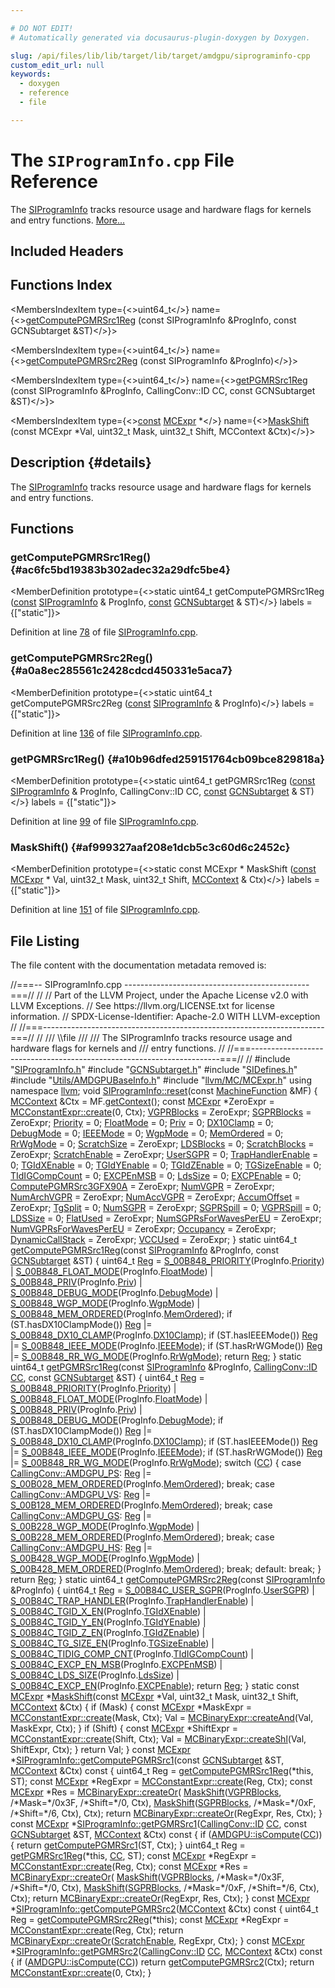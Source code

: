 ```yaml
---

# DO NOT EDIT!
# Automatically generated via docusaurus-plugin-doxygen by Doxygen.

slug: /api/files/lib/lib/target/lib/target/amdgpu/siprograminfo-cpp
custom_edit_url: null
keywords:
  - doxygen
  - reference
  - file

---
```





# The `SIProgramInfo.cpp` File Reference

<DoxygenPage pluginConfig={pluginConfig}>

The <a href="/docs/api/structs/llvm/siprograminfo">SIProgramInfo</a> tracks resource usage and hardware flags for kernels and entry functions. <a href="#details">More...</a>

## Included Headers

<IncludesList>
<IncludesListItem
  filePath="SIProgramInfo.h"
  permalink="/docs/api/files/lib/lib/target/lib/target/amdgpu/siprograminfo-h"
  isLocal="true" />
<IncludesListItem
  filePath="GCNSubtarget.h"
  permalink="/docs/api/files/lib/lib/target/lib/target/amdgpu/gcnsubtarget-h"
  isLocal="true" />
<IncludesListItem
  filePath="SIDefines.h"
  permalink="/docs/api/files/lib/lib/target/lib/target/amdgpu/sidefines-h"
  isLocal="true" />
<IncludesListItem
  filePath="Utils/AMDGPUBaseInfo.h"
  permalink="/docs/api/files/lib/lib/target/lib/target/amdgpu/lib/target/amdgpu/utils/amdgpubaseinfo-h"
  isLocal="true" />
<IncludesListItem
  filePath="llvm/MC/MCExpr.h"
  permalink="/docs/api/files/include/include/llvm/include/llvm/mc/mcexpr-h"
  isLocal="true" />
</IncludesList>

## Functions Index

<MembersIndex>

<MembersIndexItem
  type={<>uint64&#95;t</>}
  name={<><a href="#ac6fc5bd19383b302adec32a29dfc5be4">getComputePGMRSrc1Reg</a> (const SIProgramInfo &amp;ProgInfo, const GCNSubtarget &amp;ST)</>}>
</MembersIndexItem>

<MembersIndexItem
  type={<>uint64&#95;t</>}
  name={<><a href="#a0a8ec285561c2428cdcd450331e5aca7">getComputePGMRSrc2Reg</a> (const SIProgramInfo &amp;ProgInfo)</>}>
</MembersIndexItem>

<MembersIndexItem
  type={<>uint64&#95;t</>}
  name={<><a href="#a10b96dfed259151764cb09bce829818a">getPGMRSrc1Reg</a> (const SIProgramInfo &amp;ProgInfo, CallingConv::ID CC, const GCNSubtarget &amp;ST)</>}>
</MembersIndexItem>

<MembersIndexItem
  type={<><a href="/docs/api/files/lib/lib/target/lib/target/aarch64/aarch64promoteconstant-cpp/#a90f8350fecae261c25be85d38b451bff">const</a> <a href="/docs/api/classes/llvm/mcexpr">MCExpr</a> &#42;</>}
  name={<><a href="#af999327aaf208e1dcb5c3c60d6c2452c">MaskShift</a> (const MCExpr &#42;Val, uint32&#95;t Mask, uint32&#95;t Shift, MCContext &amp;Ctx)</>}>
</MembersIndexItem>

</MembersIndex>

## Description {#details}

The <a href="/docs/api/structs/llvm/siprograminfo">SIProgramInfo</a> tracks resource usage and hardware flags for kernels and entry functions.

<SectionDefinition>

## Functions

### getComputePGMRSrc1Reg() {#ac6fc5bd19383b302adec32a29dfc5be4}

<MemberDefinition
  prototype={<>static uint64&#95;t getComputePGMRSrc1Reg (<a href="/docs/api/files/lib/lib/target/lib/target/aarch64/aarch64promoteconstant-cpp/#a90f8350fecae261c25be85d38b451bff">const</a> <a href="/docs/api/structs/llvm/siprograminfo">SIProgramInfo</a> &amp; ProgInfo, <a href="/docs/api/files/lib/lib/target/lib/target/aarch64/aarch64promoteconstant-cpp/#a90f8350fecae261c25be85d38b451bff">const</a> <a href="/docs/api/classes/llvm/gcnsubtarget">GCNSubtarget</a> &amp; ST)</>}
  labels = {["static"]}>

Definition at line <a href="#l00078">78</a> of file <a href="/docs/api/files/lib/lib/target/lib/target/amdgpu/siprograminfo-cpp">SIProgramInfo.cpp</a>.
</MemberDefinition>

### getComputePGMRSrc2Reg() {#a0a8ec285561c2428cdcd450331e5aca7}

<MemberDefinition
  prototype={<>static uint64&#95;t getComputePGMRSrc2Reg (<a href="/docs/api/files/lib/lib/target/lib/target/aarch64/aarch64promoteconstant-cpp/#a90f8350fecae261c25be85d38b451bff">const</a> <a href="/docs/api/structs/llvm/siprograminfo">SIProgramInfo</a> &amp; ProgInfo)</>}
  labels = {["static"]}>

Definition at line <a href="#l00136">136</a> of file <a href="/docs/api/files/lib/lib/target/lib/target/amdgpu/siprograminfo-cpp">SIProgramInfo.cpp</a>.
</MemberDefinition>

### getPGMRSrc1Reg() {#a10b96dfed259151764cb09bce829818a}

<MemberDefinition
  prototype={<>static uint64&#95;t getPGMRSrc1Reg (<a href="/docs/api/files/lib/lib/target/lib/target/aarch64/aarch64promoteconstant-cpp/#a90f8350fecae261c25be85d38b451bff">const</a> <a href="/docs/api/structs/llvm/siprograminfo">SIProgramInfo</a> &amp; ProgInfo, CallingConv::ID CC, <a href="/docs/api/files/lib/lib/target/lib/target/aarch64/aarch64promoteconstant-cpp/#a90f8350fecae261c25be85d38b451bff">const</a> <a href="/docs/api/classes/llvm/gcnsubtarget">GCNSubtarget</a> &amp; ST)</>}
  labels = {["static"]}>

Definition at line <a href="#l00099">99</a> of file <a href="/docs/api/files/lib/lib/target/lib/target/amdgpu/siprograminfo-cpp">SIProgramInfo.cpp</a>.
</MemberDefinition>

### MaskShift() {#af999327aaf208e1dcb5c3c60d6c2452c}

<MemberDefinition
  prototype={<>static const MCExpr &#42; MaskShift (<a href="/docs/api/files/lib/lib/target/lib/target/aarch64/aarch64promoteconstant-cpp/#a90f8350fecae261c25be85d38b451bff">const</a> <a href="/docs/api/classes/llvm/mcexpr">MCExpr</a> &#42; Val, uint32&#95;t Mask, uint32&#95;t Shift, <a href="/docs/api/classes/llvm/mccontext">MCContext</a> &amp; Ctx)</>}
  labels = {["static"]}>

Definition at line <a href="#l00151">151</a> of file <a href="/docs/api/files/lib/lib/target/lib/target/amdgpu/siprograminfo-cpp">SIProgramInfo.cpp</a>.
</MemberDefinition>

</SectionDefinition>

## File Listing

The file content with the documentation metadata removed is:

<ProgramListing>

<Link id="l00001" /><CodeLine lineNumber="1"><span class="doxyHighlightComment">//===-- SIProgramInfo.cpp ----------------------------------------------===//</span></CodeLine>
<Link id="l00002" /><CodeLine lineNumber="2"><span class="doxyHighlightComment">//</span></CodeLine>
<Link id="l00003" /><CodeLine lineNumber="3"><span class="doxyHighlightComment">// Part of the LLVM Project, under the Apache License v2.0 with LLVM Exceptions.</span></CodeLine>
<Link id="l00004" /><CodeLine lineNumber="4"><span class="doxyHighlightComment">// See https://llvm.org/LICENSE.txt for license information.</span></CodeLine>
<Link id="l00005" /><CodeLine lineNumber="5"><span class="doxyHighlightComment">// SPDX-License-Identifier: Apache-2.0 WITH LLVM-exception</span></CodeLine>
<Link id="l00006" /><CodeLine lineNumber="6"><span class="doxyHighlightComment">//</span></CodeLine>
<Link id="l00007" /><CodeLine lineNumber="7"><span class="doxyHighlightComment">//===----------------------------------------------------------------------===//</span></CodeLine>
<Link id="l00008" /><CodeLine lineNumber="8"><span class="doxyHighlightComment">//</span></CodeLine>
<Link id="l00009" /><CodeLine lineNumber="9"><span class="doxyHighlightComment">/// \\file</span></CodeLine>
<Link id="l00010" /><CodeLine lineNumber="10"><span class="doxyHighlightComment">///</span></CodeLine>
<Link id="l00011" /><CodeLine lineNumber="11"><span class="doxyHighlightComment">/// The SIProgramInfo tracks resource usage and hardware flags for kernels and</span></CodeLine>
<Link id="l00012" /><CodeLine lineNumber="12"><span class="doxyHighlightComment">/// entry functions.</span></CodeLine>
<Link id="l00013" /><CodeLine lineNumber="13"><span class="doxyHighlightComment">//</span></CodeLine>
<Link id="l00014" /><CodeLine lineNumber="14"><span class="doxyHighlightComment">//===----------------------------------------------------------------------===//</span></CodeLine>
<Link id="l00015" /><CodeLine lineNumber="15"><span class="doxyHighlightComment">//</span></CodeLine>
<Link id="l00016" /><CodeLine lineNumber="16"></CodeLine>
<Link id="l00017" /><CodeLine lineNumber="17"><span class="doxyHighlightPreprocessor">#include &quot;<a href="/docs/api/files/lib/lib/target/lib/target/amdgpu/siprograminfo-h">SIProgramInfo.h</a>&quot;</span></CodeLine>
<Link id="l00018" /><CodeLine lineNumber="18"><span class="doxyHighlightPreprocessor">#include &quot;<a href="/docs/api/files/lib/lib/target/lib/target/amdgpu/gcnsubtarget-h">GCNSubtarget.h</a>&quot;</span></CodeLine>
<Link id="l00019" /><CodeLine lineNumber="19"><span class="doxyHighlightPreprocessor">#include &quot;<a href="/docs/api/files/lib/lib/target/lib/target/amdgpu/sidefines-h">SIDefines.h</a>&quot;</span></CodeLine>
<Link id="l00020" /><CodeLine lineNumber="20"><span class="doxyHighlightPreprocessor">#include &quot;<a href="/docs/api/files/lib/lib/target/lib/target/amdgpu/lib/target/amdgpu/utils/amdgpubaseinfo-h">Utils/AMDGPUBaseInfo.h</a>&quot;</span></CodeLine>
<Link id="l00021" /><CodeLine lineNumber="21"><span class="doxyHighlightPreprocessor">#include &quot;<a href="/docs/api/files/include/include/llvm/include/llvm/mc/mcexpr-h">llvm/MC/MCExpr.h</a>&quot;</span></CodeLine>
<Link id="l00022" /><CodeLine lineNumber="22"></CodeLine>
<Link id="l00023" /><CodeLine lineNumber="23"><span class="doxyHighlightKeyword">using namespace </span><span class="doxyHighlight"><a href="/docs/api/namespaces/llvm">llvm</a>;</span></CodeLine>
<Link id="l00024" /><CodeLine lineNumber="24"></CodeLine>
<Link id="l00025" /><CodeLine lineNumber="25" lineLink="/docs/api/structs/llvm/siprograminfo/#ae72726562d2c74f257bb14d331c90300"><span class="doxyHighlightKeywordType">void</span><span class="doxyHighlight"> <a href="/docs/api/structs/llvm/siprograminfo/#ae72726562d2c74f257bb14d331c90300">SIProgramInfo::reset</a>(</span><span class="doxyHighlightKeyword">const</span><span class="doxyHighlight"> <a href="/docs/api/classes/llvm/machinefunction">MachineFunction</a> &amp;MF) &#123;</span></CodeLine>
<Link id="l00026" /><CodeLine lineNumber="26"><span class="doxyHighlight">  <a href="/docs/api/classes/llvm/mccontext">MCContext</a> &amp;Ctx = MF.<a href="/docs/api/classes/llvm/machinefunction/#a752546c51633c140d9ca4ab98b4781b6">getContext</a>();</span></CodeLine>
<Link id="l00027" /><CodeLine lineNumber="27"></CodeLine>
<Link id="l00028" /><CodeLine lineNumber="28"><span class="doxyHighlight">  </span><span class="doxyHighlightKeyword">const</span><span class="doxyHighlight"> <a href="/docs/api/classes/llvm/mcexpr">MCExpr</a> &#42;ZeroExpr = <a href="/docs/api/classes/llvm/mcconstantexpr/#af9bdc4c9c65ea1ff077fbbb6407d7b2a">MCConstantExpr::create</a>(0, Ctx);</span></CodeLine>
<Link id="l00029" /><CodeLine lineNumber="29"></CodeLine>
<Link id="l00030" /><CodeLine lineNumber="30"><span class="doxyHighlight">  <a href="/docs/api/structs/llvm/siprograminfo/#a3688ae99640628e4a97f11753bcab0c9">VGPRBlocks</a> = ZeroExpr;</span></CodeLine>
<Link id="l00031" /><CodeLine lineNumber="31"><span class="doxyHighlight">  <a href="/docs/api/structs/llvm/siprograminfo/#aa590ea054ee40115a9612e345df72146">SGPRBlocks</a> = ZeroExpr;</span></CodeLine>
<Link id="l00032" /><CodeLine lineNumber="32"><span class="doxyHighlight">  <a href="/docs/api/structs/llvm/siprograminfo/#a3977267b8b812445d53063e0182fd891">Priority</a> = 0;</span></CodeLine>
<Link id="l00033" /><CodeLine lineNumber="33"><span class="doxyHighlight">  <a href="/docs/api/structs/llvm/siprograminfo/#a5dfd735278d1730ed3cffdb755ede0d2">FloatMode</a> = 0;</span></CodeLine>
<Link id="l00034" /><CodeLine lineNumber="34"><span class="doxyHighlight">  <a href="/docs/api/structs/llvm/siprograminfo/#a02e8df47424dd56e889739b63859838a">Priv</a> = 0;</span></CodeLine>
<Link id="l00035" /><CodeLine lineNumber="35"><span class="doxyHighlight">  <a href="/docs/api/structs/llvm/siprograminfo/#ab1f897a9290b5c279ed238deced93619">DX10Clamp</a> = 0;</span></CodeLine>
<Link id="l00036" /><CodeLine lineNumber="36"><span class="doxyHighlight">  <a href="/docs/api/structs/llvm/siprograminfo/#a318ee6169e857c53dd1dc7472a14cdb0">DebugMode</a> = 0;</span></CodeLine>
<Link id="l00037" /><CodeLine lineNumber="37"><span class="doxyHighlight">  <a href="/docs/api/structs/llvm/siprograminfo/#ab70748f1e7c51f2ea41b9057f5b4c829">IEEEMode</a> = 0;</span></CodeLine>
<Link id="l00038" /><CodeLine lineNumber="38"><span class="doxyHighlight">  <a href="/docs/api/structs/llvm/siprograminfo/#ac559e84953a041d04f27c9a1063a1c59">WgpMode</a> = 0;</span></CodeLine>
<Link id="l00039" /><CodeLine lineNumber="39"><span class="doxyHighlight">  <a href="/docs/api/structs/llvm/siprograminfo/#af398e438530ebe1daa0614d7e7e799b8">MemOrdered</a> = 0;</span></CodeLine>
<Link id="l00040" /><CodeLine lineNumber="40"><span class="doxyHighlight">  <a href="/docs/api/structs/llvm/siprograminfo/#a22d671c4238537a22dfe82266e71c16c">RrWgMode</a> = 0;</span></CodeLine>
<Link id="l00041" /><CodeLine lineNumber="41"><span class="doxyHighlight">  <a href="/docs/api/structs/llvm/siprograminfo/#ac3752448069c8c6edb67b57e0ac92f85">ScratchSize</a> = ZeroExpr;</span></CodeLine>
<Link id="l00042" /><CodeLine lineNumber="42"></CodeLine>
<Link id="l00043" /><CodeLine lineNumber="43"><span class="doxyHighlight">  <a href="/docs/api/structs/llvm/siprograminfo/#a34d631fd6083ae4bbbee5024eb00867a">LDSBlocks</a> = 0;</span></CodeLine>
<Link id="l00044" /><CodeLine lineNumber="44"><span class="doxyHighlight">  <a href="/docs/api/structs/llvm/siprograminfo/#a403f09379ebb1045ef45a83925a0ed70">ScratchBlocks</a> = ZeroExpr;</span></CodeLine>
<Link id="l00045" /><CodeLine lineNumber="45"></CodeLine>
<Link id="l00046" /><CodeLine lineNumber="46"><span class="doxyHighlight">  <a href="/docs/api/structs/llvm/siprograminfo/#a772aff37f042ff311ff9c8d3af5e3f5f">ScratchEnable</a> = ZeroExpr;</span></CodeLine>
<Link id="l00047" /><CodeLine lineNumber="47"><span class="doxyHighlight">  <a href="/docs/api/structs/llvm/siprograminfo/#a59acec45cbd34d0a113b177c4b2ccbae">UserSGPR</a> = 0;</span></CodeLine>
<Link id="l00048" /><CodeLine lineNumber="48"><span class="doxyHighlight">  <a href="/docs/api/structs/llvm/siprograminfo/#a71ed738417d64ca247cfdbfcf5165b07">TrapHandlerEnable</a> = 0;</span></CodeLine>
<Link id="l00049" /><CodeLine lineNumber="49"><span class="doxyHighlight">  <a href="/docs/api/structs/llvm/siprograminfo/#ab35b3af4fafc168fbce390b14d8d7c1d">TGIdXEnable</a> = 0;</span></CodeLine>
<Link id="l00050" /><CodeLine lineNumber="50"><span class="doxyHighlight">  <a href="/docs/api/structs/llvm/siprograminfo/#aee9920690b34cda0c1b7c6e1726f7bd0">TGIdYEnable</a> = 0;</span></CodeLine>
<Link id="l00051" /><CodeLine lineNumber="51"><span class="doxyHighlight">  <a href="/docs/api/structs/llvm/siprograminfo/#a337ffd0352d50d9047725b0bff184106">TGIdZEnable</a> = 0;</span></CodeLine>
<Link id="l00052" /><CodeLine lineNumber="52"><span class="doxyHighlight">  <a href="/docs/api/structs/llvm/siprograminfo/#ad3f34d529ea36932d1daad83cb0f8806">TGSizeEnable</a> = 0;</span></CodeLine>
<Link id="l00053" /><CodeLine lineNumber="53"><span class="doxyHighlight">  <a href="/docs/api/structs/llvm/siprograminfo/#a1d9d692d70a3cefe821356b7bc77ae0e">TIdIGCompCount</a> = 0;</span></CodeLine>
<Link id="l00054" /><CodeLine lineNumber="54"><span class="doxyHighlight">  <a href="/docs/api/structs/llvm/siprograminfo/#ae4aba4a78b1ad27400e6848896387b88">EXCPEnMSB</a> = 0;</span></CodeLine>
<Link id="l00055" /><CodeLine lineNumber="55"><span class="doxyHighlight">  <a href="/docs/api/structs/llvm/siprograminfo/#a9e3ecd7aff6a81fb011bc32cde4cde1b">LdsSize</a> = 0;</span></CodeLine>
<Link id="l00056" /><CodeLine lineNumber="56"><span class="doxyHighlight">  <a href="/docs/api/structs/llvm/siprograminfo/#a4121a9a2cc6c5455abb250cca03eb76c">EXCPEnable</a> = 0;</span></CodeLine>
<Link id="l00057" /><CodeLine lineNumber="57"></CodeLine>
<Link id="l00058" /><CodeLine lineNumber="58"><span class="doxyHighlight">  <a href="/docs/api/structs/llvm/siprograminfo/#a2726c754bff1649eb44f467f0e3b25c3">ComputePGMRSrc3GFX90A</a> = ZeroExpr;</span></CodeLine>
<Link id="l00059" /><CodeLine lineNumber="59"></CodeLine>
<Link id="l00060" /><CodeLine lineNumber="60"><span class="doxyHighlight">  <a href="/docs/api/structs/llvm/siprograminfo/#aad1837db2b83530ed07c95b6bac0744b">NumVGPR</a> = ZeroExpr;</span></CodeLine>
<Link id="l00061" /><CodeLine lineNumber="61"><span class="doxyHighlight">  <a href="/docs/api/structs/llvm/siprograminfo/#a27e3860d5b04a57cde52d2bffad6138c">NumArchVGPR</a> = ZeroExpr;</span></CodeLine>
<Link id="l00062" /><CodeLine lineNumber="62"><span class="doxyHighlight">  <a href="/docs/api/structs/llvm/siprograminfo/#a98ea97b3ad31203bdf6769b105caa624">NumAccVGPR</a> = ZeroExpr;</span></CodeLine>
<Link id="l00063" /><CodeLine lineNumber="63"><span class="doxyHighlight">  <a href="/docs/api/structs/llvm/siprograminfo/#a89a57c3dc5eea14cd27e6db65d14bc32">AccumOffset</a> = ZeroExpr;</span></CodeLine>
<Link id="l00064" /><CodeLine lineNumber="64"><span class="doxyHighlight">  <a href="/docs/api/structs/llvm/siprograminfo/#ad97de4ab417f94b2cdca16c80bbcfc62">TgSplit</a> = 0;</span></CodeLine>
<Link id="l00065" /><CodeLine lineNumber="65"><span class="doxyHighlight">  <a href="/docs/api/structs/llvm/siprograminfo/#a0a030caf65eb1d46c0fc1045e197e0ed">NumSGPR</a> = ZeroExpr;</span></CodeLine>
<Link id="l00066" /><CodeLine lineNumber="66"><span class="doxyHighlight">  <a href="/docs/api/structs/llvm/siprograminfo/#a095bee11d087163ba9b7edc3a55310f7">SGPRSpill</a> = 0;</span></CodeLine>
<Link id="l00067" /><CodeLine lineNumber="67"><span class="doxyHighlight">  <a href="/docs/api/structs/llvm/siprograminfo/#af02e81a66cc884be2f44db9572bf9d79">VGPRSpill</a> = 0;</span></CodeLine>
<Link id="l00068" /><CodeLine lineNumber="68"><span class="doxyHighlight">  <a href="/docs/api/structs/llvm/siprograminfo/#abf43be02eb6dd6450cf63b501f0f8f34">LDSSize</a> = 0;</span></CodeLine>
<Link id="l00069" /><CodeLine lineNumber="69"><span class="doxyHighlight">  <a href="/docs/api/structs/llvm/siprograminfo/#a70a0d44841a613a758bdd61ccccd0d42">FlatUsed</a> = ZeroExpr;</span></CodeLine>
<Link id="l00070" /><CodeLine lineNumber="70"></CodeLine>
<Link id="l00071" /><CodeLine lineNumber="71"><span class="doxyHighlight">  <a href="/docs/api/structs/llvm/siprograminfo/#accfcf1299fb2b19aeba31bc533560e59">NumSGPRsForWavesPerEU</a> = ZeroExpr;</span></CodeLine>
<Link id="l00072" /><CodeLine lineNumber="72"><span class="doxyHighlight">  <a href="/docs/api/structs/llvm/siprograminfo/#aa8ccab82d407519b9d648b03505332de">NumVGPRsForWavesPerEU</a> = ZeroExpr;</span></CodeLine>
<Link id="l00073" /><CodeLine lineNumber="73"><span class="doxyHighlight">  <a href="/docs/api/structs/llvm/siprograminfo/#abfc73b7fe494d43b1b5d5ee421823a28">Occupancy</a> = ZeroExpr;</span></CodeLine>
<Link id="l00074" /><CodeLine lineNumber="74"><span class="doxyHighlight">  <a href="/docs/api/structs/llvm/siprograminfo/#a9e3a05260c49da2e5a9401472ca63d77">DynamicCallStack</a> = ZeroExpr;</span></CodeLine>
<Link id="l00075" /><CodeLine lineNumber="75"><span class="doxyHighlight">  <a href="/docs/api/structs/llvm/siprograminfo/#a55c703813acc50a1147c33ba50fe9bfb">VCCUsed</a> = ZeroExpr;</span></CodeLine>
<Link id="l00076" /><CodeLine lineNumber="76"><span class="doxyHighlight">&#125;</span></CodeLine>
<Link id="l00077" /><CodeLine lineNumber="77"></CodeLine>
<Link id="l00078" /><CodeLine lineNumber="78" lineLink="#ac6fc5bd19383b302adec32a29dfc5be4"><span class="doxyHighlightKeyword">static</span><span class="doxyHighlight"> uint64&#95;t <a href="#ac6fc5bd19383b302adec32a29dfc5be4">getComputePGMRSrc1Reg</a>(</span><span class="doxyHighlightKeyword">const</span><span class="doxyHighlight"> <a href="/docs/api/structs/llvm/siprograminfo">SIProgramInfo</a> &amp;ProgInfo,</span></CodeLine>
<Link id="l00079" /><CodeLine lineNumber="79"><span class="doxyHighlight">                                      </span><span class="doxyHighlightKeyword">const</span><span class="doxyHighlight"> <a href="/docs/api/classes/llvm/gcnsubtarget">GCNSubtarget</a> &amp;ST) &#123;</span></CodeLine>
<Link id="l00080" /><CodeLine lineNumber="80"><span class="doxyHighlight">  uint64&#95;t <a href="/docs/api/files/lib/lib/codegen/machinesink-cpp/#a359e1ff26f6d466d927a61aae45b05c3">Reg</a> = <a href="/docs/api/files/lib/lib/target/lib/target/amdgpu/sidefines-h/#add53b53cdd8870abfaeb28b29e397d13">S&#95;00B848&#95;PRIORITY</a>(ProgInfo.<a href="/docs/api/structs/llvm/siprograminfo/#a3977267b8b812445d53063e0182fd891">Priority</a>) |</span></CodeLine>
<Link id="l00081" /><CodeLine lineNumber="81"><span class="doxyHighlight">                 <a href="/docs/api/files/lib/lib/target/lib/target/amdgpu/sidefines-h/#af5f71d8ec86ce3be8722a15c2d5d9f93">S&#95;00B848&#95;FLOAT&#95;MODE</a>(ProgInfo.<a href="/docs/api/structs/llvm/siprograminfo/#a5dfd735278d1730ed3cffdb755ede0d2">FloatMode</a>) |</span></CodeLine>
<Link id="l00082" /><CodeLine lineNumber="82"><span class="doxyHighlight">                 <a href="/docs/api/files/lib/lib/target/lib/target/amdgpu/sidefines-h/#a7f2ac7de878c5b5a76540ef9720a6984">S&#95;00B848&#95;PRIV</a>(ProgInfo.<a href="/docs/api/structs/llvm/siprograminfo/#a02e8df47424dd56e889739b63859838a">Priv</a>) |</span></CodeLine>
<Link id="l00083" /><CodeLine lineNumber="83"><span class="doxyHighlight">                 <a href="/docs/api/files/lib/lib/target/lib/target/amdgpu/sidefines-h/#a753e18af437042ff34b2f182be50a838">S&#95;00B848&#95;DEBUG&#95;MODE</a>(ProgInfo.<a href="/docs/api/structs/llvm/siprograminfo/#a318ee6169e857c53dd1dc7472a14cdb0">DebugMode</a>) |</span></CodeLine>
<Link id="l00084" /><CodeLine lineNumber="84"><span class="doxyHighlight">                 <a href="/docs/api/files/lib/lib/target/lib/target/amdgpu/sidefines-h/#ac3678dc8908060a15fa8b872ec67cf09">S&#95;00B848&#95;WGP&#95;MODE</a>(ProgInfo.<a href="/docs/api/structs/llvm/siprograminfo/#ac559e84953a041d04f27c9a1063a1c59">WgpMode</a>) |</span></CodeLine>
<Link id="l00085" /><CodeLine lineNumber="85"><span class="doxyHighlight">                 <a href="/docs/api/files/lib/lib/target/lib/target/amdgpu/sidefines-h/#a4ab7b070d55d46145ded8ccdd0cd5db5">S&#95;00B848&#95;MEM&#95;ORDERED</a>(ProgInfo.<a href="/docs/api/structs/llvm/siprograminfo/#af398e438530ebe1daa0614d7e7e799b8">MemOrdered</a>);</span></CodeLine>
<Link id="l00086" /><CodeLine lineNumber="86"></CodeLine>
<Link id="l00087" /><CodeLine lineNumber="87"><span class="doxyHighlight">  </span><span class="doxyHighlightKeywordFlow">if</span><span class="doxyHighlight"> (ST.hasDX10ClampMode())</span></CodeLine>
<Link id="l00088" /><CodeLine lineNumber="88"><span class="doxyHighlight">    <a href="/docs/api/files/lib/lib/codegen/machinesink-cpp/#a359e1ff26f6d466d927a61aae45b05c3">Reg</a> |= <a href="/docs/api/files/lib/lib/target/lib/target/amdgpu/sidefines-h/#acbb30ea10770fc01c162625968e545bd">S&#95;00B848&#95;DX10&#95;CLAMP</a>(ProgInfo.<a href="/docs/api/structs/llvm/siprograminfo/#ab1f897a9290b5c279ed238deced93619">DX10Clamp</a>);</span></CodeLine>
<Link id="l00089" /><CodeLine lineNumber="89"></CodeLine>
<Link id="l00090" /><CodeLine lineNumber="90"><span class="doxyHighlight">  </span><span class="doxyHighlightKeywordFlow">if</span><span class="doxyHighlight"> (ST.hasIEEEMode())</span></CodeLine>
<Link id="l00091" /><CodeLine lineNumber="91"><span class="doxyHighlight">    <a href="/docs/api/files/lib/lib/codegen/machinesink-cpp/#a359e1ff26f6d466d927a61aae45b05c3">Reg</a> |= <a href="/docs/api/files/lib/lib/target/lib/target/amdgpu/sidefines-h/#ae2684a5724ae2c9738411ef51dec8373">S&#95;00B848&#95;IEEE&#95;MODE</a>(ProgInfo.<a href="/docs/api/structs/llvm/siprograminfo/#ab70748f1e7c51f2ea41b9057f5b4c829">IEEEMode</a>);</span></CodeLine>
<Link id="l00092" /><CodeLine lineNumber="92"></CodeLine>
<Link id="l00093" /><CodeLine lineNumber="93"><span class="doxyHighlight">  </span><span class="doxyHighlightKeywordFlow">if</span><span class="doxyHighlight"> (ST.hasRrWGMode())</span></CodeLine>
<Link id="l00094" /><CodeLine lineNumber="94"><span class="doxyHighlight">    <a href="/docs/api/files/lib/lib/codegen/machinesink-cpp/#a359e1ff26f6d466d927a61aae45b05c3">Reg</a> |= <a href="/docs/api/files/lib/lib/target/lib/target/amdgpu/sidefines-h/#a5c1ffc09a261988d7e26a19fedb27f18">S&#95;00B848&#95;RR&#95;WG&#95;MODE</a>(ProgInfo.<a href="/docs/api/structs/llvm/siprograminfo/#a22d671c4238537a22dfe82266e71c16c">RrWgMode</a>);</span></CodeLine>
<Link id="l00095" /><CodeLine lineNumber="95"></CodeLine>
<Link id="l00096" /><CodeLine lineNumber="96"><span class="doxyHighlight">  </span><span class="doxyHighlightKeywordFlow">return</span><span class="doxyHighlight"> <a href="/docs/api/files/lib/lib/codegen/machinesink-cpp/#a359e1ff26f6d466d927a61aae45b05c3">Reg</a>;</span></CodeLine>
<Link id="l00097" /><CodeLine lineNumber="97"><span class="doxyHighlight">&#125;</span></CodeLine>
<Link id="l00098" /><CodeLine lineNumber="98"></CodeLine>
<Link id="l00099" /><CodeLine lineNumber="99" lineLink="#a10b96dfed259151764cb09bce829818a"><span class="doxyHighlightKeyword">static</span><span class="doxyHighlight"> uint64&#95;t <a href="#a10b96dfed259151764cb09bce829818a">getPGMRSrc1Reg</a>(</span><span class="doxyHighlightKeyword">const</span><span class="doxyHighlight"> <a href="/docs/api/structs/llvm/siprograminfo">SIProgramInfo</a> &amp;ProgInfo,</span></CodeLine>
<Link id="l00100" /><CodeLine lineNumber="100"><span class="doxyHighlight">                               <a href="/docs/api/namespaces/llvm/callingconv/#abdf8cf606905c10634e831390981b0ed">CallingConv::ID</a> <a href="/docs/api/files/lib/lib/target/lib/target/riscv/riscvredundantcopyelimination-cpp/#a77c69067ae8279bc00ab8757731e90d7">CC</a>, </span><span class="doxyHighlightKeyword">const</span><span class="doxyHighlight"> <a href="/docs/api/classes/llvm/gcnsubtarget">GCNSubtarget</a> &amp;ST) &#123;</span></CodeLine>
<Link id="l00101" /><CodeLine lineNumber="101"><span class="doxyHighlight">  uint64&#95;t <a href="/docs/api/files/lib/lib/codegen/machinesink-cpp/#a359e1ff26f6d466d927a61aae45b05c3">Reg</a> = <a href="/docs/api/files/lib/lib/target/lib/target/amdgpu/sidefines-h/#add53b53cdd8870abfaeb28b29e397d13">S&#95;00B848&#95;PRIORITY</a>(ProgInfo.<a href="/docs/api/structs/llvm/siprograminfo/#a3977267b8b812445d53063e0182fd891">Priority</a>) |</span></CodeLine>
<Link id="l00102" /><CodeLine lineNumber="102"><span class="doxyHighlight">                 <a href="/docs/api/files/lib/lib/target/lib/target/amdgpu/sidefines-h/#af5f71d8ec86ce3be8722a15c2d5d9f93">S&#95;00B848&#95;FLOAT&#95;MODE</a>(ProgInfo.<a href="/docs/api/structs/llvm/siprograminfo/#a5dfd735278d1730ed3cffdb755ede0d2">FloatMode</a>) |</span></CodeLine>
<Link id="l00103" /><CodeLine lineNumber="103"><span class="doxyHighlight">                 <a href="/docs/api/files/lib/lib/target/lib/target/amdgpu/sidefines-h/#a7f2ac7de878c5b5a76540ef9720a6984">S&#95;00B848&#95;PRIV</a>(ProgInfo.<a href="/docs/api/structs/llvm/siprograminfo/#a02e8df47424dd56e889739b63859838a">Priv</a>) |</span></CodeLine>
<Link id="l00104" /><CodeLine lineNumber="104"><span class="doxyHighlight">                 <a href="/docs/api/files/lib/lib/target/lib/target/amdgpu/sidefines-h/#a753e18af437042ff34b2f182be50a838">S&#95;00B848&#95;DEBUG&#95;MODE</a>(ProgInfo.<a href="/docs/api/structs/llvm/siprograminfo/#a318ee6169e857c53dd1dc7472a14cdb0">DebugMode</a>);</span></CodeLine>
<Link id="l00105" /><CodeLine lineNumber="105"></CodeLine>
<Link id="l00106" /><CodeLine lineNumber="106"><span class="doxyHighlight">  </span><span class="doxyHighlightKeywordFlow">if</span><span class="doxyHighlight"> (ST.hasDX10ClampMode())</span></CodeLine>
<Link id="l00107" /><CodeLine lineNumber="107"><span class="doxyHighlight">    <a href="/docs/api/files/lib/lib/codegen/machinesink-cpp/#a359e1ff26f6d466d927a61aae45b05c3">Reg</a> |= <a href="/docs/api/files/lib/lib/target/lib/target/amdgpu/sidefines-h/#acbb30ea10770fc01c162625968e545bd">S&#95;00B848&#95;DX10&#95;CLAMP</a>(ProgInfo.<a href="/docs/api/structs/llvm/siprograminfo/#ab1f897a9290b5c279ed238deced93619">DX10Clamp</a>);</span></CodeLine>
<Link id="l00108" /><CodeLine lineNumber="108"></CodeLine>
<Link id="l00109" /><CodeLine lineNumber="109"><span class="doxyHighlight">  </span><span class="doxyHighlightKeywordFlow">if</span><span class="doxyHighlight"> (ST.hasIEEEMode())</span></CodeLine>
<Link id="l00110" /><CodeLine lineNumber="110"><span class="doxyHighlight">    <a href="/docs/api/files/lib/lib/codegen/machinesink-cpp/#a359e1ff26f6d466d927a61aae45b05c3">Reg</a> |= <a href="/docs/api/files/lib/lib/target/lib/target/amdgpu/sidefines-h/#ae2684a5724ae2c9738411ef51dec8373">S&#95;00B848&#95;IEEE&#95;MODE</a>(ProgInfo.<a href="/docs/api/structs/llvm/siprograminfo/#ab70748f1e7c51f2ea41b9057f5b4c829">IEEEMode</a>);</span></CodeLine>
<Link id="l00111" /><CodeLine lineNumber="111"></CodeLine>
<Link id="l00112" /><CodeLine lineNumber="112"><span class="doxyHighlight">  </span><span class="doxyHighlightKeywordFlow">if</span><span class="doxyHighlight"> (ST.hasRrWGMode())</span></CodeLine>
<Link id="l00113" /><CodeLine lineNumber="113"><span class="doxyHighlight">    <a href="/docs/api/files/lib/lib/codegen/machinesink-cpp/#a359e1ff26f6d466d927a61aae45b05c3">Reg</a> |= <a href="/docs/api/files/lib/lib/target/lib/target/amdgpu/sidefines-h/#a5c1ffc09a261988d7e26a19fedb27f18">S&#95;00B848&#95;RR&#95;WG&#95;MODE</a>(ProgInfo.<a href="/docs/api/structs/llvm/siprograminfo/#a22d671c4238537a22dfe82266e71c16c">RrWgMode</a>);</span></CodeLine>
<Link id="l00114" /><CodeLine lineNumber="114"></CodeLine>
<Link id="l00115" /><CodeLine lineNumber="115"><span class="doxyHighlight">  </span><span class="doxyHighlightKeywordFlow">switch</span><span class="doxyHighlight"> (<a href="/docs/api/files/lib/lib/target/lib/target/riscv/riscvredundantcopyelimination-cpp/#a77c69067ae8279bc00ab8757731e90d7">CC</a>) &#123;</span></CodeLine>
<Link id="l00116" /><CodeLine lineNumber="116"><span class="doxyHighlight">  </span><span class="doxyHighlightKeywordFlow">case</span><span class="doxyHighlight"> <a href="/docs/api/namespaces/llvm/callingconv/#ac6aa1387c4375260e2468eb5a77fdb4ca91283117ce67ebdae50cc7730694d8f8">CallingConv::AMDGPU&#95;PS</a>:</span></CodeLine>
<Link id="l00117" /><CodeLine lineNumber="117"><span class="doxyHighlight">    <a href="/docs/api/files/lib/lib/codegen/machinesink-cpp/#a359e1ff26f6d466d927a61aae45b05c3">Reg</a> |= <a href="/docs/api/files/lib/lib/target/lib/target/amdgpu/sidefines-h/#a1930b8f62e101a99c1a43f941bdf33d3">S&#95;00B028&#95;MEM&#95;ORDERED</a>(ProgInfo.<a href="/docs/api/structs/llvm/siprograminfo/#af398e438530ebe1daa0614d7e7e799b8">MemOrdered</a>);</span></CodeLine>
<Link id="l00118" /><CodeLine lineNumber="118"><span class="doxyHighlight">    </span><span class="doxyHighlightKeywordFlow">break</span><span class="doxyHighlight">;</span></CodeLine>
<Link id="l00119" /><CodeLine lineNumber="119"><span class="doxyHighlight">  </span><span class="doxyHighlightKeywordFlow">case</span><span class="doxyHighlight"> <a href="/docs/api/namespaces/llvm/callingconv/#ac6aa1387c4375260e2468eb5a77fdb4ca1a9f243b16678fc294567b72bbe87223">CallingConv::AMDGPU&#95;VS</a>:</span></CodeLine>
<Link id="l00120" /><CodeLine lineNumber="120"><span class="doxyHighlight">    <a href="/docs/api/files/lib/lib/codegen/machinesink-cpp/#a359e1ff26f6d466d927a61aae45b05c3">Reg</a> |= <a href="/docs/api/files/lib/lib/target/lib/target/amdgpu/sidefines-h/#ab513c7765a36b59d286261097d8f48de">S&#95;00B128&#95;MEM&#95;ORDERED</a>(ProgInfo.<a href="/docs/api/structs/llvm/siprograminfo/#af398e438530ebe1daa0614d7e7e799b8">MemOrdered</a>);</span></CodeLine>
<Link id="l00121" /><CodeLine lineNumber="121"><span class="doxyHighlight">    </span><span class="doxyHighlightKeywordFlow">break</span><span class="doxyHighlight">;</span></CodeLine>
<Link id="l00122" /><CodeLine lineNumber="122"><span class="doxyHighlight">  </span><span class="doxyHighlightKeywordFlow">case</span><span class="doxyHighlight"> <a href="/docs/api/namespaces/llvm/callingconv/#ac6aa1387c4375260e2468eb5a77fdb4ca6f08d1631b96043fe0201973d84e5539">CallingConv::AMDGPU&#95;GS</a>:</span></CodeLine>
<Link id="l00123" /><CodeLine lineNumber="123"><span class="doxyHighlight">    <a href="/docs/api/files/lib/lib/codegen/machinesink-cpp/#a359e1ff26f6d466d927a61aae45b05c3">Reg</a> |= <a href="/docs/api/files/lib/lib/target/lib/target/amdgpu/sidefines-h/#a33bc1a6b0012bfe8b96c03a4f7de759b">S&#95;00B228&#95;WGP&#95;MODE</a>(ProgInfo.<a href="/docs/api/structs/llvm/siprograminfo/#ac559e84953a041d04f27c9a1063a1c59">WgpMode</a>) |</span></CodeLine>
<Link id="l00124" /><CodeLine lineNumber="124"><span class="doxyHighlight">           <a href="/docs/api/files/lib/lib/target/lib/target/amdgpu/sidefines-h/#a4eac162ce066122ef62521b9d4039e26">S&#95;00B228&#95;MEM&#95;ORDERED</a>(ProgInfo.<a href="/docs/api/structs/llvm/siprograminfo/#af398e438530ebe1daa0614d7e7e799b8">MemOrdered</a>);</span></CodeLine>
<Link id="l00125" /><CodeLine lineNumber="125"><span class="doxyHighlight">    </span><span class="doxyHighlightKeywordFlow">break</span><span class="doxyHighlight">;</span></CodeLine>
<Link id="l00126" /><CodeLine lineNumber="126"><span class="doxyHighlight">  </span><span class="doxyHighlightKeywordFlow">case</span><span class="doxyHighlight"> <a href="/docs/api/namespaces/llvm/callingconv/#ac6aa1387c4375260e2468eb5a77fdb4ca5c0f66e45afd7c51f4ee51552d8fb606">CallingConv::AMDGPU&#95;HS</a>:</span></CodeLine>
<Link id="l00127" /><CodeLine lineNumber="127"><span class="doxyHighlight">    <a href="/docs/api/files/lib/lib/codegen/machinesink-cpp/#a359e1ff26f6d466d927a61aae45b05c3">Reg</a> |= <a href="/docs/api/files/lib/lib/target/lib/target/amdgpu/sidefines-h/#a7b0776941c2d49e4a3bb14a709dfab56">S&#95;00B428&#95;WGP&#95;MODE</a>(ProgInfo.<a href="/docs/api/structs/llvm/siprograminfo/#ac559e84953a041d04f27c9a1063a1c59">WgpMode</a>) |</span></CodeLine>
<Link id="l00128" /><CodeLine lineNumber="128"><span class="doxyHighlight">           <a href="/docs/api/files/lib/lib/target/lib/target/amdgpu/sidefines-h/#a1190b275cd1fa4304697d22a8f95e6fc">S&#95;00B428&#95;MEM&#95;ORDERED</a>(ProgInfo.<a href="/docs/api/structs/llvm/siprograminfo/#af398e438530ebe1daa0614d7e7e799b8">MemOrdered</a>);</span></CodeLine>
<Link id="l00129" /><CodeLine lineNumber="129"><span class="doxyHighlight">    </span><span class="doxyHighlightKeywordFlow">break</span><span class="doxyHighlight">;</span></CodeLine>
<Link id="l00130" /><CodeLine lineNumber="130"><span class="doxyHighlight">  </span><span class="doxyHighlightKeywordFlow">default</span><span class="doxyHighlight">:</span></CodeLine>
<Link id="l00131" /><CodeLine lineNumber="131"><span class="doxyHighlight">    </span><span class="doxyHighlightKeywordFlow">break</span><span class="doxyHighlight">;</span></CodeLine>
<Link id="l00132" /><CodeLine lineNumber="132"><span class="doxyHighlight">  &#125;</span></CodeLine>
<Link id="l00133" /><CodeLine lineNumber="133"><span class="doxyHighlight">  </span><span class="doxyHighlightKeywordFlow">return</span><span class="doxyHighlight"> <a href="/docs/api/files/lib/lib/codegen/machinesink-cpp/#a359e1ff26f6d466d927a61aae45b05c3">Reg</a>;</span></CodeLine>
<Link id="l00134" /><CodeLine lineNumber="134"><span class="doxyHighlight">&#125;</span></CodeLine>
<Link id="l00135" /><CodeLine lineNumber="135"></CodeLine>
<Link id="l00136" /><CodeLine lineNumber="136" lineLink="#a0a8ec285561c2428cdcd450331e5aca7"><span class="doxyHighlightKeyword">static</span><span class="doxyHighlight"> uint64&#95;t <a href="#a0a8ec285561c2428cdcd450331e5aca7">getComputePGMRSrc2Reg</a>(</span><span class="doxyHighlightKeyword">const</span><span class="doxyHighlight"> <a href="/docs/api/structs/llvm/siprograminfo">SIProgramInfo</a> &amp;ProgInfo) &#123;</span></CodeLine>
<Link id="l00137" /><CodeLine lineNumber="137"><span class="doxyHighlight">  uint64&#95;t <a href="/docs/api/files/lib/lib/codegen/machinesink-cpp/#a359e1ff26f6d466d927a61aae45b05c3">Reg</a> = <a href="/docs/api/files/lib/lib/target/lib/target/amdgpu/sidefines-h/#a9850b7225811ed88fce361146fb3f1bc">S&#95;00B84C&#95;USER&#95;SGPR</a>(ProgInfo.<a href="/docs/api/structs/llvm/siprograminfo/#a59acec45cbd34d0a113b177c4b2ccbae">UserSGPR</a>) |</span></CodeLine>
<Link id="l00138" /><CodeLine lineNumber="138"><span class="doxyHighlight">                 <a href="/docs/api/files/lib/lib/target/lib/target/amdgpu/sidefines-h/#a9e98ce60ac6e6bfe7cefb284cfe69777">S&#95;00B84C&#95;TRAP&#95;HANDLER</a>(ProgInfo.<a href="/docs/api/structs/llvm/siprograminfo/#a71ed738417d64ca247cfdbfcf5165b07">TrapHandlerEnable</a>) |</span></CodeLine>
<Link id="l00139" /><CodeLine lineNumber="139"><span class="doxyHighlight">                 <a href="/docs/api/files/lib/lib/target/lib/target/amdgpu/sidefines-h/#a6cdd30a73244b929b291741ca7418f3a">S&#95;00B84C&#95;TGID&#95;X&#95;EN</a>(ProgInfo.<a href="/docs/api/structs/llvm/siprograminfo/#ab35b3af4fafc168fbce390b14d8d7c1d">TGIdXEnable</a>) |</span></CodeLine>
<Link id="l00140" /><CodeLine lineNumber="140"><span class="doxyHighlight">                 <a href="/docs/api/files/lib/lib/target/lib/target/amdgpu/sidefines-h/#aad4aa25ffce1f6b2f3ab0687a278a2ca">S&#95;00B84C&#95;TGID&#95;Y&#95;EN</a>(ProgInfo.<a href="/docs/api/structs/llvm/siprograminfo/#aee9920690b34cda0c1b7c6e1726f7bd0">TGIdYEnable</a>) |</span></CodeLine>
<Link id="l00141" /><CodeLine lineNumber="141"><span class="doxyHighlight">                 <a href="/docs/api/files/lib/lib/target/lib/target/amdgpu/sidefines-h/#a1b3aecf9ee6c197d3f55f628513fd6cc">S&#95;00B84C&#95;TGID&#95;Z&#95;EN</a>(ProgInfo.<a href="/docs/api/structs/llvm/siprograminfo/#a337ffd0352d50d9047725b0bff184106">TGIdZEnable</a>) |</span></CodeLine>
<Link id="l00142" /><CodeLine lineNumber="142"><span class="doxyHighlight">                 <a href="/docs/api/files/lib/lib/target/lib/target/amdgpu/sidefines-h/#a7f899f3398694cba8a77c2fa9a2eec23">S&#95;00B84C&#95;TG&#95;SIZE&#95;EN</a>(ProgInfo.<a href="/docs/api/structs/llvm/siprograminfo/#ad3f34d529ea36932d1daad83cb0f8806">TGSizeEnable</a>) |</span></CodeLine>
<Link id="l00143" /><CodeLine lineNumber="143"><span class="doxyHighlight">                 <a href="/docs/api/files/lib/lib/target/lib/target/amdgpu/sidefines-h/#a839fb95cbee310bf346610f8798a8d0e">S&#95;00B84C&#95;TIDIG&#95;COMP&#95;CNT</a>(ProgInfo.<a href="/docs/api/structs/llvm/siprograminfo/#a1d9d692d70a3cefe821356b7bc77ae0e">TIdIGCompCount</a>) |</span></CodeLine>
<Link id="l00144" /><CodeLine lineNumber="144"><span class="doxyHighlight">                 <a href="/docs/api/files/lib/lib/target/lib/target/amdgpu/sidefines-h/#aca087bdb87f73f738c447ddb35113750">S&#95;00B84C&#95;EXCP&#95;EN&#95;MSB</a>(ProgInfo.<a href="/docs/api/structs/llvm/siprograminfo/#ae4aba4a78b1ad27400e6848896387b88">EXCPEnMSB</a>) |</span></CodeLine>
<Link id="l00145" /><CodeLine lineNumber="145"><span class="doxyHighlight">                 <a href="/docs/api/files/lib/lib/target/lib/target/amdgpu/sidefines-h/#a94057ab16d8ffe2cc375c043d2f8ac71">S&#95;00B84C&#95;LDS&#95;SIZE</a>(ProgInfo.<a href="/docs/api/structs/llvm/siprograminfo/#a9e3ecd7aff6a81fb011bc32cde4cde1b">LdsSize</a>) |</span></CodeLine>
<Link id="l00146" /><CodeLine lineNumber="146"><span class="doxyHighlight">                 <a href="/docs/api/files/lib/lib/target/lib/target/amdgpu/sidefines-h/#a08dabd310008611a3b7bdfc25e2f0024">S&#95;00B84C&#95;EXCP&#95;EN</a>(ProgInfo.<a href="/docs/api/structs/llvm/siprograminfo/#a4121a9a2cc6c5455abb250cca03eb76c">EXCPEnable</a>);</span></CodeLine>
<Link id="l00147" /><CodeLine lineNumber="147"></CodeLine>
<Link id="l00148" /><CodeLine lineNumber="148"><span class="doxyHighlight">  </span><span class="doxyHighlightKeywordFlow">return</span><span class="doxyHighlight"> <a href="/docs/api/files/lib/lib/codegen/machinesink-cpp/#a359e1ff26f6d466d927a61aae45b05c3">Reg</a>;</span></CodeLine>
<Link id="l00149" /><CodeLine lineNumber="149"><span class="doxyHighlight">&#125;</span></CodeLine>
<Link id="l00150" /><CodeLine lineNumber="150"></CodeLine>
<Link id="l00151" /><CodeLine lineNumber="151" lineLink="#af999327aaf208e1dcb5c3c60d6c2452c"><span class="doxyHighlightKeyword">static</span><span class="doxyHighlight"> </span><span class="doxyHighlightKeyword">const</span><span class="doxyHighlight"> <a href="/docs/api/classes/llvm/mcexpr">MCExpr</a> &#42;<a href="#af999327aaf208e1dcb5c3c60d6c2452c">MaskShift</a>(</span><span class="doxyHighlightKeyword">const</span><span class="doxyHighlight"> <a href="/docs/api/classes/llvm/mcexpr">MCExpr</a> &#42;Val, uint32&#95;t Mask, uint32&#95;t Shift,</span></CodeLine>
<Link id="l00152" /><CodeLine lineNumber="152"><span class="doxyHighlight">                               <a href="/docs/api/classes/llvm/mccontext">MCContext</a> &amp;Ctx) &#123;</span></CodeLine>
<Link id="l00153" /><CodeLine lineNumber="153"><span class="doxyHighlight">  </span><span class="doxyHighlightKeywordFlow">if</span><span class="doxyHighlight"> (Mask) &#123;</span></CodeLine>
<Link id="l00154" /><CodeLine lineNumber="154"><span class="doxyHighlight">    </span><span class="doxyHighlightKeyword">const</span><span class="doxyHighlight"> <a href="/docs/api/classes/llvm/mcexpr">MCExpr</a> &#42;MaskExpr = <a href="/docs/api/classes/llvm/mcconstantexpr/#af9bdc4c9c65ea1ff077fbbb6407d7b2a">MCConstantExpr::create</a>(Mask, Ctx);</span></CodeLine>
<Link id="l00155" /><CodeLine lineNumber="155"><span class="doxyHighlight">    Val = <a href="/docs/api/classes/llvm/mcbinaryexpr/#a37d8557c5bc9e9a92ce9b663e21f5e47">MCBinaryExpr::createAnd</a>(Val, MaskExpr, Ctx);</span></CodeLine>
<Link id="l00156" /><CodeLine lineNumber="156"><span class="doxyHighlight">  &#125;</span></CodeLine>
<Link id="l00157" /><CodeLine lineNumber="157"><span class="doxyHighlight">  </span><span class="doxyHighlightKeywordFlow">if</span><span class="doxyHighlight"> (Shift) &#123;</span></CodeLine>
<Link id="l00158" /><CodeLine lineNumber="158"><span class="doxyHighlight">    </span><span class="doxyHighlightKeyword">const</span><span class="doxyHighlight"> <a href="/docs/api/classes/llvm/mcexpr">MCExpr</a> &#42;ShiftExpr = <a href="/docs/api/classes/llvm/mcconstantexpr/#af9bdc4c9c65ea1ff077fbbb6407d7b2a">MCConstantExpr::create</a>(Shift, Ctx);</span></CodeLine>
<Link id="l00159" /><CodeLine lineNumber="159"><span class="doxyHighlight">    Val = <a href="/docs/api/classes/llvm/mcbinaryexpr/#ac3fa97ac31d48ef7708ba959db34f38d">MCBinaryExpr::createShl</a>(Val, ShiftExpr, Ctx);</span></CodeLine>
<Link id="l00160" /><CodeLine lineNumber="160"><span class="doxyHighlight">  &#125;</span></CodeLine>
<Link id="l00161" /><CodeLine lineNumber="161"><span class="doxyHighlight">  </span><span class="doxyHighlightKeywordFlow">return</span><span class="doxyHighlight"> Val;</span></CodeLine>
<Link id="l00162" /><CodeLine lineNumber="162"><span class="doxyHighlight">&#125;</span></CodeLine>
<Link id="l00163" /><CodeLine lineNumber="163"></CodeLine>
<Link id="l00164" /><CodeLine lineNumber="164" lineLink="/docs/api/structs/llvm/siprograminfo/#a4c73e82c5082e2f77d5647e1034eb81d"><span class="doxyHighlightKeyword">const</span><span class="doxyHighlight"> <a href="/docs/api/classes/llvm/mcexpr">MCExpr</a> &#42;<a href="/docs/api/structs/llvm/siprograminfo/#a4c73e82c5082e2f77d5647e1034eb81d">SIProgramInfo::getComputePGMRSrc1</a>(</span><span class="doxyHighlightKeyword">const</span><span class="doxyHighlight"> <a href="/docs/api/classes/llvm/gcnsubtarget">GCNSubtarget</a> &amp;ST,</span></CodeLine>
<Link id="l00165" /><CodeLine lineNumber="165"><span class="doxyHighlight">                                                <a href="/docs/api/classes/llvm/mccontext">MCContext</a> &amp;Ctx)</span><span class="doxyHighlightKeyword"> const </span><span class="doxyHighlight">&#123;</span></CodeLine>
<Link id="l00166" /><CodeLine lineNumber="166"><span class="doxyHighlight">  uint64&#95;t Reg = <a href="#ac6fc5bd19383b302adec32a29dfc5be4">getComputePGMRSrc1Reg</a>(&#42;</span><span class="doxyHighlightKeyword">this</span><span class="doxyHighlight">, ST);</span></CodeLine>
<Link id="l00167" /><CodeLine lineNumber="167"><span class="doxyHighlight">  </span><span class="doxyHighlightKeyword">const</span><span class="doxyHighlight"> <a href="/docs/api/classes/llvm/mcexpr">MCExpr</a> &#42;RegExpr = <a href="/docs/api/classes/llvm/mcconstantexpr/#af9bdc4c9c65ea1ff077fbbb6407d7b2a">MCConstantExpr::create</a>(Reg, Ctx);</span></CodeLine>
<Link id="l00168" /><CodeLine lineNumber="168"><span class="doxyHighlight">  </span><span class="doxyHighlightKeyword">const</span><span class="doxyHighlight"> <a href="/docs/api/classes/llvm/mcexpr">MCExpr</a> &#42;Res = <a href="/docs/api/classes/llvm/mcbinaryexpr/#a6b303b433f43b901194dbf17adfb562c">MCBinaryExpr::createOr</a>(</span></CodeLine>
<Link id="l00169" /><CodeLine lineNumber="169"><span class="doxyHighlight">      <a href="#af999327aaf208e1dcb5c3c60d6c2452c">MaskShift</a>(<a href="/docs/api/structs/llvm/siprograminfo/#a3688ae99640628e4a97f11753bcab0c9">VGPRBlocks</a>, </span><span class="doxyHighlightComment">/&#42;Mask=&#42;/</span><span class="doxyHighlight">0x3F, </span><span class="doxyHighlightComment">/&#42;Shift=&#42;/</span><span class="doxyHighlight">0, Ctx),</span></CodeLine>
<Link id="l00170" /><CodeLine lineNumber="170"><span class="doxyHighlight">      <a href="#af999327aaf208e1dcb5c3c60d6c2452c">MaskShift</a>(<a href="/docs/api/structs/llvm/siprograminfo/#aa590ea054ee40115a9612e345df72146">SGPRBlocks</a>, </span><span class="doxyHighlightComment">/&#42;Mask=&#42;/</span><span class="doxyHighlight">0xF, </span><span class="doxyHighlightComment">/&#42;Shift=&#42;/</span><span class="doxyHighlight">6, Ctx), Ctx);</span></CodeLine>
<Link id="l00171" /><CodeLine lineNumber="171"><span class="doxyHighlight">  </span><span class="doxyHighlightKeywordFlow">return</span><span class="doxyHighlight"> <a href="/docs/api/classes/llvm/mcbinaryexpr/#a6b303b433f43b901194dbf17adfb562c">MCBinaryExpr::createOr</a>(RegExpr, Res, Ctx);</span></CodeLine>
<Link id="l00172" /><CodeLine lineNumber="172"><span class="doxyHighlight">&#125;</span></CodeLine>
<Link id="l00173" /><CodeLine lineNumber="173"></CodeLine>
<Link id="l00174" /><CodeLine lineNumber="174" lineLink="/docs/api/structs/llvm/siprograminfo/#abe52a78f5c8a6b91ae15c4635ccf564e"><span class="doxyHighlightKeyword">const</span><span class="doxyHighlight"> <a href="/docs/api/classes/llvm/mcexpr">MCExpr</a> &#42;<a href="/docs/api/structs/llvm/siprograminfo/#abe52a78f5c8a6b91ae15c4635ccf564e">SIProgramInfo::getPGMRSrc1</a>(<a href="/docs/api/namespaces/llvm/callingconv/#abdf8cf606905c10634e831390981b0ed">CallingConv::ID</a> <a href="/docs/api/files/lib/lib/target/lib/target/riscv/riscvredundantcopyelimination-cpp/#a77c69067ae8279bc00ab8757731e90d7">CC</a>,</span></CodeLine>
<Link id="l00175" /><CodeLine lineNumber="175"><span class="doxyHighlight">                                         </span><span class="doxyHighlightKeyword">const</span><span class="doxyHighlight"> <a href="/docs/api/classes/llvm/gcnsubtarget">GCNSubtarget</a> &amp;ST,</span></CodeLine>
<Link id="l00176" /><CodeLine lineNumber="176"><span class="doxyHighlight">                                         <a href="/docs/api/classes/llvm/mccontext">MCContext</a> &amp;Ctx)</span><span class="doxyHighlightKeyword"> const </span><span class="doxyHighlight">&#123;</span></CodeLine>
<Link id="l00177" /><CodeLine lineNumber="177"><span class="doxyHighlight">  </span><span class="doxyHighlightKeywordFlow">if</span><span class="doxyHighlight"> (<a href="/docs/api/namespaces/llvm/amdgpu/#a5688c3d8cf734f824f2637b7bc91e2cb">AMDGPU::isCompute</a>(<a href="/docs/api/files/lib/lib/target/lib/target/riscv/riscvredundantcopyelimination-cpp/#a77c69067ae8279bc00ab8757731e90d7">CC</a>)) &#123;</span></CodeLine>
<Link id="l00178" /><CodeLine lineNumber="178"><span class="doxyHighlight">    </span><span class="doxyHighlightKeywordFlow">return</span><span class="doxyHighlight"> <a href="/docs/api/structs/llvm/siprograminfo/#a4c73e82c5082e2f77d5647e1034eb81d">getComputePGMRSrc1</a>(ST, Ctx);</span></CodeLine>
<Link id="l00179" /><CodeLine lineNumber="179"><span class="doxyHighlight">  &#125;</span></CodeLine>
<Link id="l00180" /><CodeLine lineNumber="180"></CodeLine>
<Link id="l00181" /><CodeLine lineNumber="181"><span class="doxyHighlight">  uint64&#95;t Reg = <a href="#a10b96dfed259151764cb09bce829818a">getPGMRSrc1Reg</a>(&#42;</span><span class="doxyHighlightKeyword">this</span><span class="doxyHighlight">, <a href="/docs/api/files/lib/lib/target/lib/target/riscv/riscvredundantcopyelimination-cpp/#a77c69067ae8279bc00ab8757731e90d7">CC</a>, ST);</span></CodeLine>
<Link id="l00182" /><CodeLine lineNumber="182"><span class="doxyHighlight">  </span><span class="doxyHighlightKeyword">const</span><span class="doxyHighlight"> <a href="/docs/api/classes/llvm/mcexpr">MCExpr</a> &#42;RegExpr = <a href="/docs/api/classes/llvm/mcconstantexpr/#af9bdc4c9c65ea1ff077fbbb6407d7b2a">MCConstantExpr::create</a>(Reg, Ctx);</span></CodeLine>
<Link id="l00183" /><CodeLine lineNumber="183"><span class="doxyHighlight">  </span><span class="doxyHighlightKeyword">const</span><span class="doxyHighlight"> <a href="/docs/api/classes/llvm/mcexpr">MCExpr</a> &#42;Res = <a href="/docs/api/classes/llvm/mcbinaryexpr/#a6b303b433f43b901194dbf17adfb562c">MCBinaryExpr::createOr</a>(</span></CodeLine>
<Link id="l00184" /><CodeLine lineNumber="184"><span class="doxyHighlight">      <a href="#af999327aaf208e1dcb5c3c60d6c2452c">MaskShift</a>(<a href="/docs/api/structs/llvm/siprograminfo/#a3688ae99640628e4a97f11753bcab0c9">VGPRBlocks</a>, </span><span class="doxyHighlightComment">/&#42;Mask=&#42;/</span><span class="doxyHighlight">0x3F, </span><span class="doxyHighlightComment">/&#42;Shift=&#42;/</span><span class="doxyHighlight">0, Ctx),</span></CodeLine>
<Link id="l00185" /><CodeLine lineNumber="185"><span class="doxyHighlight">      <a href="#af999327aaf208e1dcb5c3c60d6c2452c">MaskShift</a>(<a href="/docs/api/structs/llvm/siprograminfo/#aa590ea054ee40115a9612e345df72146">SGPRBlocks</a>, </span><span class="doxyHighlightComment">/&#42;Mask=&#42;/</span><span class="doxyHighlight">0xF, </span><span class="doxyHighlightComment">/&#42;Shift=&#42;/</span><span class="doxyHighlight">6, Ctx), Ctx);</span></CodeLine>
<Link id="l00186" /><CodeLine lineNumber="186"><span class="doxyHighlight">  </span><span class="doxyHighlightKeywordFlow">return</span><span class="doxyHighlight"> <a href="/docs/api/classes/llvm/mcbinaryexpr/#a6b303b433f43b901194dbf17adfb562c">MCBinaryExpr::createOr</a>(RegExpr, Res, Ctx);</span></CodeLine>
<Link id="l00187" /><CodeLine lineNumber="187"><span class="doxyHighlight">&#125;</span></CodeLine>
<Link id="l00188" /><CodeLine lineNumber="188"></CodeLine>
<Link id="l00189" /><CodeLine lineNumber="189" lineLink="/docs/api/structs/llvm/siprograminfo/#a318d26ac513db990b9466b1ce9380032"><span class="doxyHighlightKeyword">const</span><span class="doxyHighlight"> <a href="/docs/api/classes/llvm/mcexpr">MCExpr</a> &#42;<a href="/docs/api/structs/llvm/siprograminfo/#a318d26ac513db990b9466b1ce9380032">SIProgramInfo::getComputePGMRSrc2</a>(<a href="/docs/api/classes/llvm/mccontext">MCContext</a> &amp;Ctx)</span><span class="doxyHighlightKeyword"> const </span><span class="doxyHighlight">&#123;</span></CodeLine>
<Link id="l00190" /><CodeLine lineNumber="190"><span class="doxyHighlight">  uint64&#95;t Reg = <a href="#a0a8ec285561c2428cdcd450331e5aca7">getComputePGMRSrc2Reg</a>(&#42;</span><span class="doxyHighlightKeyword">this</span><span class="doxyHighlight">);</span></CodeLine>
<Link id="l00191" /><CodeLine lineNumber="191"><span class="doxyHighlight">  </span><span class="doxyHighlightKeyword">const</span><span class="doxyHighlight"> <a href="/docs/api/classes/llvm/mcexpr">MCExpr</a> &#42;RegExpr = <a href="/docs/api/classes/llvm/mcconstantexpr/#af9bdc4c9c65ea1ff077fbbb6407d7b2a">MCConstantExpr::create</a>(Reg, Ctx);</span></CodeLine>
<Link id="l00192" /><CodeLine lineNumber="192"><span class="doxyHighlight">  </span><span class="doxyHighlightKeywordFlow">return</span><span class="doxyHighlight"> <a href="/docs/api/classes/llvm/mcbinaryexpr/#a6b303b433f43b901194dbf17adfb562c">MCBinaryExpr::createOr</a>(<a href="/docs/api/structs/llvm/siprograminfo/#a772aff37f042ff311ff9c8d3af5e3f5f">ScratchEnable</a>, RegExpr, Ctx);</span></CodeLine>
<Link id="l00193" /><CodeLine lineNumber="193"><span class="doxyHighlight">&#125;</span></CodeLine>
<Link id="l00194" /><CodeLine lineNumber="194"></CodeLine>
<Link id="l00195" /><CodeLine lineNumber="195" lineLink="/docs/api/structs/llvm/siprograminfo/#a15f8b9a5641db8dcff762d1190a285dc"><span class="doxyHighlightKeyword">const</span><span class="doxyHighlight"> <a href="/docs/api/classes/llvm/mcexpr">MCExpr</a> &#42;<a href="/docs/api/structs/llvm/siprograminfo/#a15f8b9a5641db8dcff762d1190a285dc">SIProgramInfo::getPGMRSrc2</a>(<a href="/docs/api/namespaces/llvm/callingconv/#abdf8cf606905c10634e831390981b0ed">CallingConv::ID</a> <a href="/docs/api/files/lib/lib/target/lib/target/riscv/riscvredundantcopyelimination-cpp/#a77c69067ae8279bc00ab8757731e90d7">CC</a>,</span></CodeLine>
<Link id="l00196" /><CodeLine lineNumber="196"><span class="doxyHighlight">                                         <a href="/docs/api/classes/llvm/mccontext">MCContext</a> &amp;Ctx)</span><span class="doxyHighlightKeyword"> const </span><span class="doxyHighlight">&#123;</span></CodeLine>
<Link id="l00197" /><CodeLine lineNumber="197"><span class="doxyHighlight">  </span><span class="doxyHighlightKeywordFlow">if</span><span class="doxyHighlight"> (<a href="/docs/api/namespaces/llvm/amdgpu/#a5688c3d8cf734f824f2637b7bc91e2cb">AMDGPU::isCompute</a>(<a href="/docs/api/files/lib/lib/target/lib/target/riscv/riscvredundantcopyelimination-cpp/#a77c69067ae8279bc00ab8757731e90d7">CC</a>))</span></CodeLine>
<Link id="l00198" /><CodeLine lineNumber="198"><span class="doxyHighlight">    </span><span class="doxyHighlightKeywordFlow">return</span><span class="doxyHighlight"> <a href="/docs/api/structs/llvm/siprograminfo/#a318d26ac513db990b9466b1ce9380032">getComputePGMRSrc2</a>(Ctx);</span></CodeLine>
<Link id="l00199" /><CodeLine lineNumber="199"></CodeLine>
<Link id="l00200" /><CodeLine lineNumber="200"><span class="doxyHighlight">  </span><span class="doxyHighlightKeywordFlow">return</span><span class="doxyHighlight"> <a href="/docs/api/classes/llvm/mcconstantexpr/#af9bdc4c9c65ea1ff077fbbb6407d7b2a">MCConstantExpr::create</a>(0, Ctx);</span></CodeLine>
<Link id="l00201" /><CodeLine lineNumber="201"><span class="doxyHighlight">&#125;</span></CodeLine>

</ProgramListing>


</DoxygenPage>
